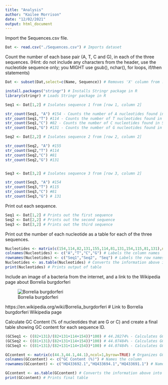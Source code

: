 ```yaml
---
title: "Analysis"
author: "Kailee Morrison"
date: "12/02/2021"
output: html_document
---
```

Import the Sequences.csv file.
```r
Dat <- read.csv("./Sequences.csv") # Imports dataset 
```

Count the number of each base pair (A, T, C and G), in each of the three sequences. (Hint: do not include any characters from the header, use the nucleotide sequence only; you MIGHT use gsub(), nchar(), for loops, if/then statements)
```r

Dat <- subset(Dat,select=c(Name, Sequence)) # Removes 'X' column from .csv file

install.packages("stringr") # Installs Stringr package in R
library(stringr) # Loads Stringr package in R

Seq1 <- Dat[1,2] # Isolates sequence 1 from [row 1, column 2]

str_count(Seq1, "A") #154 - Counts the number of A nucleotides found in Seq 1
str_count(Seq1,"T") #114 - Counts the number of T nucleotides found in Seq 1
str_count(Seq1,"C") #82 - Counts the number of C nucleotides found in Seq 1
str_count(Seq1,"G") #131 - Counts the number of G nucleotides found in Seq 1

Seq2 <- Dat[2,2] # Isolates sequence 2 from [row 2, column 2]

str_count(Seq2, "A") #155 
str_count(Seq2,"T") #114
str_count(Seq2,"C") #81
str_count(Seq2,"G") #131


Seq3 <- Dat[3,2] # Isolates sequence 3 from [row 3, column 2]

str_count(Seq3, "A") #154
str_count(Seq3,"T") #115
str_count(Seq3,"C") #81
str_count(Seq3,"G") # 131

```

Print out each sequence.
```r
Seq1 <- Dat[1,2] # Prints out the first sequence
Seq2 <- Dat[2,2] # Prints out the second sequence
Seq3 <- Dat[3,2] # Prints out the third sequence
```

Print out the number of each nucleotide as a table for each of the three sequences.
```r
Nucleotides <- matrix(c(154,114,82,131,155,114,81,131,154,115,81,131),ncol=4,byrow=TRUE) # Organizes the number of each nucleotide for each sequence into a matrix. 
colnames(Nucleotides) <- c("A","T","C","G") # Labels the column names
rownames(Nucleotides) <- c("Seq1","Seq2", "Seq") # Labels the row names 
Nucleotides <- as.table(Nucleotides) # Converts the information above into table format 
print(Nucleotides) # Prints output of table 
```


Include an image of a bacteria from the internet, and a link to the Wikipedia page about Borrelia burgdorferi

![Borrelia burgdorferi](Borrelia_burgdorferi.jpg)

https://en.wikipedia.org/wiki/Borrelia_burgdorferi
# Link to Borrelia burgdorferi Wikipedia page



Calculate GC Content (% of nucleotides that are G or C) and create a final table showing GC content for each sequence ID. 
```r
(GCSeq1 <- ((82+131)/(82+131+114+154))*100) # 44.28274% - Calculates GC content of sequence HQ433692.1
(GCSeq2 <- ((81+131)/(82+131+114+154))*100) # 44.07484% - Calculates GC content of sequence HQ433694.1
(GCSeq3 <- ((81+131)/(82+131+114+154))*100) # 44.07484% - Calculates GC content of sequence HQ433691.1

GCcontent <- matrix(c(44.3,44.1,44.1),ncol=1,byrow=TRUE) # Organizes GC contents for each sequence intoa  matrix
colnames(GCcontent) <- c("GC Content (%)") # Names the column
rownames(GCcontent) <- c("HQ433692.1","HQ433694.1","HQ433691.1") # Names the rows

GCcontent <- as.table(GCcontent) # Converts the information above into a table format
print(GCcontent) # Prints final table 
```

